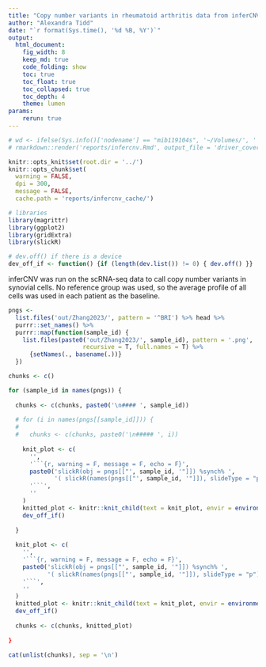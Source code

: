 ```yaml
---
title: "Copy number variants in rheumatoid arthritis data from inferCNV"
author: "Alexandra Tidd"
date: "`r format(Sys.time(), '%d %B, %Y')`"
output:
  html_document:
    fig_width: 8
    keep_md: true
    code_folding: show
    toc: true
    toc_float: true
    toc_collapsed: true
    toc_depth: 4
    theme: lumen
params:
    rerun: true
---
```


```r
# wd <- ifelse(Sys.info()['nodename'] == "mib119104s", '~/Volumes/', '') |> paste0('/lustre/scratch125/casm/team268im/at31/RA_som_mut/infercnv/') ; setwd(wd)
# rmarkdown::render('reports/infercnv.Rmd', output_file = 'driver_coverage.html', output_dir = 'reports/', params = list(rerun = T))

knitr::opts_knit$set(root.dir = '../')
knitr::opts_chunk$set(
  warning = FALSE, 
  dpi = 300, 
  message = FALSE,
  cache.path = 'reports/infercnv_cache/') 

# libraries
library(magrittr)
library(ggplot2)
library(gridExtra)
library(slickR)

# dev.off() if there is a device
dev_off_if <- function() {if (length(dev.list()) != 0) { dev.off() }}
```

inferCNV was run on the scRNA-seq data to call copy number variants in synovial cells. No reference group was used, so the average profile of all cells was used in each patient as the baseline. 

```r
pngs <-
  list.files('out/Zhang2023/', pattern = '^BRI') %>% head %>%
  purrr::set_names() %>%
  purrr::map(function(sample_id) {
    list.files(paste0('out/Zhang2023/', sample_id), pattern = '.png', 
                     recursive = T, full.names = T) %>%
      {setNames(., basename(.))}
  })

chunks <- c()

for (sample_id in names(pngs)) {
  
  chunks <- c(chunks, paste0('\n#### ', sample_id))
  
  # for (i in names(pngs[[sample_id]])) {
  #   
  #   chunks <- c(chunks, paste0('\n##### ', i))
    
    knit_plot <- c(
      '',
      '```{r, warning = F, message = F, echo = F}',
      paste0('slickR(obj = pngs[["', sample_id, '"]]) %synch% ',
             '( slickR(names(pngs[["', sample_id, '"]]), slideType = "p") + settings(arrows = F) )'),
      '```',
      ''
    )
    knitted_plot <- knitr::knit_child(text = knit_plot, envir = environment(), quiet = T)
    dev_off_if()
    
  }
  
  knit_plot <- c(
    '',
    '```{r, warning = F, message = F, echo = F}',
    paste0('slickR(obj = pngs[["', sample_id, '"]]) %synch% ',
           '( slickR(names(pngs[["', sample_id, '"]]), slideType = "p") + settings(arrows = F) )'),
    '```',
    ''
  )
  knitted_plot <- knitr::knit_child(text = knit_plot, envir = environment(), quiet = T)
  dev_off_if()
  
  chunks <- c(chunks, knitted_plot)
  
}

cat(unlist(chunks), sep = '\n')
```
